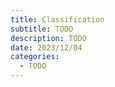 ```yaml
---
title: Classification
subtitle: TODO
description: TODO
date: 2023/12/04
categories:
  - TODO
---
```

<!-- Analyze multiple linear and nonlinear regression. -->